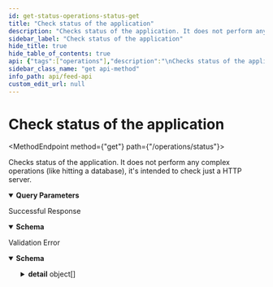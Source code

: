 ```yaml
---
id: get-status-operations-status-get
title: "Check status of the application"
description: "Checks status of the application. It does not perform any"
sidebar_label: "Check status of the application"
hide_title: true
hide_table_of_contents: true
api: {"tags":["operations"],"description":"\nChecks status of the application. It does not perform any\ncomplex operations (like hitting a database),\nit's intended to check just a HTTP server.\n","operationId":"get_status_operations_status_get","parameters":[{"required":false,"schema":{"title":"Sleep Time","type":"integer"},"name":"sleep_time","in":"query"}],"responses":{"200":{"description":"Successful Response","content":{"application/json":{"schema":{"title":"StatusModel","type":"object","properties":{"status":{"title":"Status","type":"string","description":"Status of the server, always `ok`","default":"ok"},"revision":{"title":"Revision","type":"string","description":"Revision of the application"}}}}}},"422":{"description":"Validation Error","content":{"application/json":{"schema":{"title":"HTTPValidationError","type":"object","properties":{"detail":{"title":"Detail","type":"array","items":{"title":"ValidationError","required":["loc","msg","type"],"type":"object","properties":{"loc":{"title":"Location","type":"array","items":{"anyOf":[{"type":"string"},{"type":"integer"}]}},"msg":{"title":"Message","type":"string"},"type":{"title":"Error Type","type":"string"}}}}}}}}}},"security":[{"oauthClientCredentials":[]}],"method":"get","path":"/operations/status","securitySchemes":{"oauthClientCredentials":{"type":"oauth2","description":"This API uses OAuth 2 with client credentials grant flow.","flows":{"clientCredentials":{"authorizationUrl":"https://api.schibsted.com/oauth2/authorize","scopes":{"read_pets":"read your pets","write_pets":"modify pets in your account"}}}}},"info":{"title":"Feed API","description":"\nFeed API is the front line for retrieving data from shops into Prisjakt. \nFor more information please check \n\n- [schema.prisjakt.nu](https://schema.prisjakt.nu)\n- [developer.prisjakt.nu](https://developer.prisjakt.nu)\n\n","version":"3"},"postman":{"name":"Check status of the application","description":{"content":"\nChecks status of the application. It does not perform any\ncomplex operations (like hitting a database),\nit's intended to check just a HTTP server.\n","type":"text/plain"},"url":{"path":["operations","status"],"host":["{{baseUrl}}"],"query":[{"disabled":false,"key":"sleep_time","value":""}],"variable":[]},"header":[{"key":"Accept","value":"application/json"}],"method":"GET","auth":{"type":"oauth2","oauth2":[]}}}
sidebar_class_name: "get api-method"
info_path: api/feed-api
custom_edit_url: null
---
```



<h1 className={"openapi__heading"}>Check status of the application</h1>

<MethodEndpoint method={"get"} path={"/operations/status"}></MethodEndpoint>




Checks status of the application. It does not perform any
complex operations (like hitting a database),
it's intended to check just a HTTP server.


<details style={{"marginBottom":"1rem"}} className={"openapi-markdown__details"} data-collapsed={false} open={true}><summary style={{}}><strong>Query Parameters</strong></summary><div><ul><ParamsItem className={"paramsItem"} param={{"required":false,"schema":{"title":"Sleep Time","type":"integer"},"name":"sleep_time","in":"query"}}></ParamsItem></ul></div></details><div><div><ApiTabs><TabItem label={"200"} value={"200"}><div>

Successful Response

</div><div><MimeTabs className={"openapi-tabs__mime"} schemaType={"response"}><TabItem label={"application/json"} value={"application/json"}><SchemaTabs className={"openapi-tabs__schema"}><TabItem label={"Schema"} value={"Schema"}><details style={{}} className={"openapi-markdown__details"} data-collapsed={false} open={true}><summary style={{"textAlign":"left"}}><strong>Schema</strong></summary><div style={{"textAlign":"left","marginLeft":"1rem"}}></div><ul style={{"marginLeft":"1rem"}}><SchemaItem collapsible={false} name={"status"} required={false} schemaName={"Status"} qualifierMessage={undefined} schema={{"title":"Status","type":"string","description":"Status of the server, always `ok`","default":"ok"}}></SchemaItem><SchemaItem collapsible={false} name={"revision"} required={false} schemaName={"Revision"} qualifierMessage={undefined} schema={{"title":"Revision","type":"string","description":"Revision of the application"}}></SchemaItem></ul></details></TabItem><TabItem label={"Example (from schema)"} value={"Example (from schema)"}><ResponseSamples responseExample={"{\n  \"status\": \"ok\",\n  \"revision\": \"string\"\n}"} language={"json"}></ResponseSamples></TabItem></SchemaTabs></TabItem></MimeTabs></div></TabItem><TabItem label={"422"} value={"422"}><div>

Validation Error

</div><div><MimeTabs className={"openapi-tabs__mime"} schemaType={"response"}><TabItem label={"application/json"} value={"application/json"}><SchemaTabs className={"openapi-tabs__schema"}><TabItem label={"Schema"} value={"Schema"}><details style={{}} className={"openapi-markdown__details"} data-collapsed={false} open={true}><summary style={{"textAlign":"left"}}><strong>Schema</strong></summary><div style={{"textAlign":"left","marginLeft":"1rem"}}></div><ul style={{"marginLeft":"1rem"}}><SchemaItem collapsible={true} className={"schemaItem"}><details style={{}} className={"openapi-markdown__details"}><summary style={{}}><strong>detail</strong><span style={{"opacity":"0.6"}}> object[]</span></summary><div style={{"marginLeft":"1rem"}}><li><div style={{"fontSize":"var(--ifm-code-font-size)","opacity":"0.6","marginLeft":"-.5rem","paddingBottom":".5rem"}}>Array [</div></li><SchemaItem collapsible={true} className={"schemaItem"}><details style={{}} className={"openapi-markdown__details"}><summary style={{}}><strong>loc</strong><span style={{"opacity":"0.6"}}> object[]</span><strong style={{"fontSize":"var(--ifm-code-font-size)","color":"var(--openapi-required)"}}> required</strong></summary><div style={{"marginLeft":"1rem"}}><li><div style={{"fontSize":"var(--ifm-code-font-size)","opacity":"0.6","marginLeft":"-.5rem","paddingBottom":".5rem"}}>Array [</div></li><li><span className={"badge badge--info"}>anyOf</span><SchemaTabs className={"openapi-tabs__schema"}><TabItem label={"MOD1"} value={"0-item-properties"}><li><div><strong>string</strong></div></li></TabItem><TabItem label={"MOD2"} value={"1-item-properties"}><li><div><strong>integer</strong></div></li></TabItem></SchemaTabs></li><li><div style={{"fontSize":"var(--ifm-code-font-size)","opacity":"0.6","marginLeft":"-.5rem"}}>]</div></li></div></details></SchemaItem><SchemaItem collapsible={false} name={"msg"} required={true} schemaName={"Message"} qualifierMessage={undefined} schema={{"title":"Message","type":"string"}}></SchemaItem><SchemaItem collapsible={false} name={"type"} required={true} schemaName={"Error Type"} qualifierMessage={undefined} schema={{"title":"Error Type","type":"string"}}></SchemaItem><li><div style={{"fontSize":"var(--ifm-code-font-size)","opacity":"0.6","marginLeft":"-.5rem"}}>]</div></li></div></details></SchemaItem></ul></details></TabItem><TabItem label={"Example (from schema)"} value={"Example (from schema)"}><ResponseSamples responseExample={"{\n  \"detail\": [\n    {\n      \"loc\": [\n        \"string\",\n        0\n      ],\n      \"msg\": \"string\",\n      \"type\": \"string\"\n    }\n  ]\n}"} language={"json"}></ResponseSamples></TabItem></SchemaTabs></TabItem></MimeTabs></div></TabItem></ApiTabs></div></div>
      